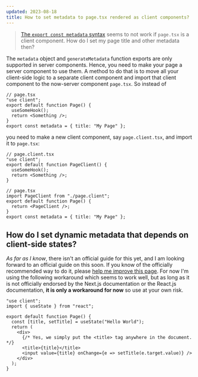 ```yaml
---
updated: 2023-08-18
title: How to set metadata to page.tsx rendered as client components?
---
```


> [The `export const metadata` syntax](https://nextjs.org/docs/app/api-reference/functions/generate-metadata)
> seems to not work if `page.tsx` is a client component. How do I set my page title and other
> metadata then?

The `metadata` object and `generateMetadata` function exports are only supported in server
components. Hence, you need to make your page a server component to use them. A method to do that is
to move all your client-side logic to a separate client component and import that client component
to the now-server component `page.tsx`. So instead of

```tsx
// page.tsx
"use client";
export default function Page() {
  useSomeHook();
  return <Something />;
}
export const metadata = { title: "My Page" };
```

you need to make a new client component, say `page.client.tsx`, and import it to `page.tsx`:

```tsx
// page.client.tsx
"use client";
export default function PageClient() {
  useSomeHook();
  return <Something />;
}

// page.tsx
import PageClient from "./page.client";
export default function Page() {
  return <PageClient />;
}
export const metadata = { title: "My Page" };
```

## How do I set dynamic metadata that depends on client-side states?

_As far as I know_, there isn't an official guide for this yet, and I am looking forward to an
official guide on this soon. If you know of the officially recommended way to do it, please
[help me improve this page](https://github.com/joulev/nextjs-discord-common-questions/edit/main/content/docs/how-to-set-metadata-to-page-tsx-rendered-as-client-components.mdx).
For now I'm using the following workaround which seems to work well, but as long as it is not
officially endorsed by the Next.js documentation or the React.js documentation, **it is only a
workaround for now** so use at your own risk.

```tsx
"use client";
import { useState } from "react";

export default function Page() {
  const [title, setTitle] = useState("Hello World");
  return (
    <div>
      {/* Yes, we simply put the <title> tag anywhere in the document. */}
      <title>{title}</title>
      <input value={title} onChange={e => setTitle(e.target.value)} />
    </div>
  );
}
```
